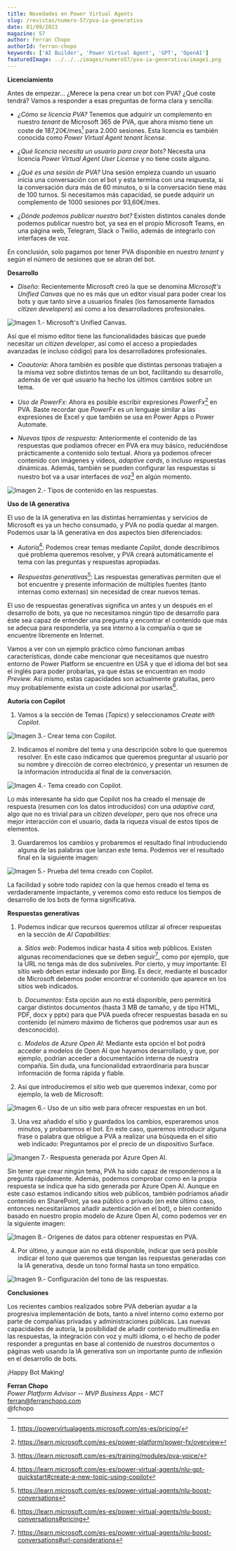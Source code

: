 ---
title: Novedades en Power Virtual Agents
slug: /revistas/numero-57/pva-ia-generativa
date: 01/09/2023
magazine: 57
author: Ferran Chopo
authorId: ferran-chopo
keywords: ['AI Builder', 'Power Virtual Agent', 'GPT', 'OpenAI']
featuredImage: ../../../images/numero57/pva-ia-generativa/image1.png
---

**Licenciamiento**

Antes de empezar... ¿Merece la pena crear un bot con PVA? ¿Qué coste
tendrá? Vamos a responder a esas preguntas de forma clara y sencilla:

-   *¿Cómo se licencia PVA?* Tenemos que adquirir un complemento en
    nuestro *tenant* de Microsoft 365 de PVA, que ahora mismo tiene un
    coste de 187,20€/mes[^1] para 2.000 sesiones. Esta licencia es
    también conocida como *Power Virtual Agent tenant license*.

-   *¿Qué licencia necesita un usuario para crear bots?* Necesita una
    licencia *Power Virtual Agent User License* y no tiene coste alguno.

-   *¿Qué es una sesión de PVA?* Una sesión empieza cuando un usuario
    inicia una conversación con el bot y esta termina con una respuesta,
    si la conversación dura más de 60 minutos, o si la conversación
    tiene más de 100 turnos. Si necesitamos más capacidad, se puede
    adquirir un complemento de 1000 sesiones por 93,60€/mes.

-   *¿Dónde podemos publicar nuestro bot?* Existen distintos canales
    donde podemos publicar nuestro bot, ya sea en el propio Microsoft
    Teams, en una página web, Telegram, Slack o Twilio, además de
    integrarlo con interfaces de voz.

En conclusión, solo pagamos por tener PVA disponible en nuestro *tenant*
y según el número de sesiones que se abran del bot.

**Desarrollo**

-   *Diseño*: Recientemente Microsoft creó la que se denomina
    *Microsoft's Unified Canvas* que no es más que un editor visual para
    poder crear los bots y que tanto sirve a usuarios finales (los
    famosamente llamados *citizen developers*) así como a los
    desarrolladores profesionales.

![Imagen 1.- Microsoft\'s Unified Canvas.](../../../images/numero57/pva-ia-generativa/image1.png)

Así que el mismo editor tiene las funcionalidades básicas que puede
necesitar un *citizen developer*, así como el acceso a propiedades
avanzadas (e incluso código) para los desarrolladores profesionales.

-   *Coautoría*: Ahora también es posible que distintas personas
    trabajen a la misma vez sobre distintos temas de un bot, facilitando
    su desarrollo, además de ver qué usuario ha hecho los últimos
    cambios sobre un tema.

-   *Uso de PowerFx*: Ahora es posible escribir expresiones
    *PowerFx*[^2] en PVA. Baste recordar que *PowerFx* es un lenguaje
    similar a las expresiones de Excel y que también se usa en Power
    Apps o Power Automate.

-   *Nuevos tipos de respuesta:* Anteriormente el contenido de las
    respuestas que podíamos ofrecer en PVA era muy básico, reduciéndose
    prácticamente a contenido solo textual. Ahora ya podemos ofrecer
    contenido con imágenes y vídeos, *adaptive cards*, o incluso
    respuestas dinámicas. Además, también se pueden configurar las
    respuestas si nuestro bot va a usar interfaces de voz[^3] en algún
    momento.

![**Imagen 2.- Tipos de contenido en las respuestas.**](../../../images/numero57/pva-ia-generativa/image2.png)


**Uso de IA generativa**

El uso de la IA generativa en las distintas herramientas y servicios de
Microsoft es ya un hecho consumado, y PVA no podía quedar al margen.
Podemos usar la IA generativa en dos aspectos bien diferenciados:

-   *Autoría*[^4]*:* Podemos crear temas mediante *Copilot*, donde
    describimos qué problema queremos resolver, y PVA creará
    automáticamente el tema con las preguntas y respuestas apropiadas.

-   *Respuestas generativas*[^5]: Las respuestas generativas permiten
    que el bot encuentre y presente información de múltiples fuentes
    (tanto internas como externas) sin necesidad de crear nuevos temas.

El uso de respuestas generativas significa un antes y un después en el
desarrollo de bots, ya que no necesitamos ningún tipo de desarrollo para
éste sea capaz de entender una pregunta y encontrar el contenido que más
se adecua para responderla, ya sea interno a la compañía o que se
encuentre libremente en Internet.

Vamos a ver con un ejemplo práctico cómo funcionan ambas
características, donde cabe mencionar que necesitamos que nuestro
entorno de Power Platform se encuentre en USA y que el idioma del bot
sea el inglés para poder probarlas, ya que éstas se encuentran en modo
*Preview.* Así mismo, estas capacidades son actualmente gratuitas, pero
muy probablemente exista un coste adicional por usarlas[^6].

**Autoría con Copilot**

1)  Vamos a la sección de Temas (*Topics*) y seleccionamos *Create with
    Copilot*.

![**Imagen 3.- Crear tema con Copilot.**](../../../images/numero57/pva-ia-generativa/image3.png)



2)  Indicamos el nombre del tema y una descripción sobre lo que queremos
    resolver. En este caso indicamos que queremos preguntar al usuario
    por su nombre y dirección de correo electrónico, y presentar un
    resumen de la información introducida al final de la conversación.

![**Imagen 4.- Tema creado con Copilot.**](../../../images/numero57/pva-ia-generativa/image4.png)


Lo más interesante ha sido que Copilot nos ha creado el mensaje de
respuesta (resumen con los datos introducidos) con una *adaptive
card*, algo que no es trivial para un *citizen developer*, pero que
nos ofrece una mejor interacción con el usuario, dada la riqueza
visual de estos tipos de elementos.

3)  Guardaremos los cambios y probaremos el resultado final
    introduciendo alguna de las palabras que lanzan este tema. Podemos
    ver el resultado final en la siguiente imagen:

![**Imagen 5.- Prueba del tema creado con Copilot.**](../../../images/numero57/pva-ia-generativa/image5.png)

La facilidad y sobre todo rapidez con la que hemos creado el tema es
verdaderamente impactante, y veremos como esto reduce los tiempos de
desarrollo de los bots de forma significativa.

**Respuestas generativas**

1)  Podemos indicar que recursos queremos utilizar al ofrecer respuestas
    en la sección de *AI Capabilities*:

    a.  *Sitios web*: Podemos indicar hasta 4 sitios web públicos.
        Existen algunas recomendaciones que se deben seguir[^7], como
        por ejemplo, que la URL no tenga más de dos subniveles. Por
        cierto, y muy importante: El sitio web deben estar indexado
        por Bing. Es decir, mediante el buscador de Microsoft debemos
        poder encontrar el contenido que aparece en los sitios web
        indicados.

    b.  *Documentos*: Esta opción aun no está disponible, pero permitirá
        cargar distintos documentos (hasta 3 MB de tamaño, y de tipo
        HTML, PDF, docx y pptx) para que PVA pueda ofrecer respuestas
        basada en su contenido (el número máximo de ficheros que
        podremos usar aun es desconocido).

    c.  *Modelos de Azure Open AI*: Mediante esta opción el bot podrá
        acceder a modelos de Open AI que hayamos desarrollado, y que,
        por ejemplo, podrían acceder a documentación interna de
        nuestra compañía. Sin duda, una funcionalidad extraordinaria
        para buscar información de forma rápida y fiable.

2)  Así que introduciremos el sitio web que queremos indexar, como por
    ejemplo, la web de Microsoft:

![**Imagen 6.- Uso de un sitio web para ofrecer respuestas en un bot.**](../../../images/numero57/pva-ia-generativa/image6.png)



3)  Una vez añadido el sitio y guardados los cambios, esperaremos unos
    minutos, y probaremos el bot. En este caso, queremos introducir
    alguna frase o palabra que obligue a PVA a realizar una búsqueda en
    el sitio web indicado: Preguntamos por el precio de un dispositivo
    Surface.

![**Imangen 7.- Respuesta generada por Azure Open AI.**](../../../images/numero57/pva-ia-generativa/image7.png)


Sin tener que crear ningún tema, PVA ha sido capaz de respondernos a
la pregunta rápidamente. Además, podemos comprobar como en la propia
respuesta se indica que ha sido generada por Azure Open AI.
Aunque en este caso estamos indicando sitios web públicos, también
podríamos añadir contenido en SharePoint, ya sea público o privado (en
este último caso, entonces necesitaríamos añadir autenticación en el
bot), o bien contenido basado en nuestro propio modelo de Azure Open
AI, como podemos ver en la siguiente imagen:

![**Imagen 8.- Orígenes de datos para obtener respuestas en PVA.**](../../../images/numero57/pva-ia-generativa/image8.png)


4)  Por último, y aunque aún no está disponible, indicar que será
    posible indicar el tono que queremos que tengan las respuestas
    generadas con la IA generativa, desde un tono formal hasta un tono
    empático.

![**Imagen 9.- Configuración del tono de las respuestas.**](../../../images/numero57/pva-ia-generativa/image9.png)



**Conclusiones**

Los recientes cambios realizados sobre PVA deberían ayudar a la
progresiva implementación de bots, tanto a nivel interno como externo
por parte de compañías privadas y administraciones públicas. Las nuevas
capacidades de autoría, la posibilidad de añadir contenido multimedia en
las respuestas, la integración con voz y multi idioma, o el hecho de
poder responder a preguntas en base al contenido de nuestros documentos
o páginas web usando la IA generativa son un importante punto de
inflexión en el desarrollo de bots.

¡Happy Bot Making!


**Ferran Chopo** <br />
*Power Platform Advisor -- MVP Business Apps - MCT* <br />
ferran@ferranchopo.com <br />
\@fchopo <br />

[^1]: https://powervirtualagents.microsoft.com/es-es/pricing/

[^2]: https://learn.microsoft.com/es-es/power-platform/power-fx/overview

[^3]: https://learn.microsoft.com/es-es/training/modules/pva-voice/

[^4]: https://learn.microsoft.com/es-es/power-virtual-agents/nlu-gpt-quickstart#create-a-new-topic-using-copilot

[^5]: https://learn.microsoft.com/es-es/power-virtual-agents/nlu-boost-conversations

[^6]: https://learn.microsoft.com/es-es/power-virtual-agents/nlu-boost-conversations#pricing

[^7]: https://learn.microsoft.com/es-es/power-virtual-agents/nlu-boost-conversations#url-considerations

